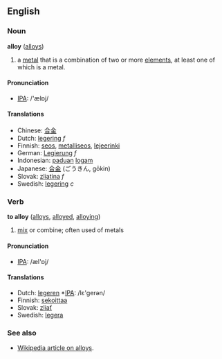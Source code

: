 ==English==
===Noun===
'''alloy''' ([[alloys]])

#a [[metal]] that is a combination of two or more [[element]]s, at least one of which is a metal. 

==== Pronunciation ====
*[[w:IPA|IPA]]: /'ælɒj/

====Translations====
*Chinese: [[合金]]
*Dutch: [[legering]] ''f''
*Finnish: [[seos]], [[metalliseos]], [[lejeerinki]]
*German: [[Legierung]] ''f''
*Indonesian: [[padu|paduan]] [[logam]]
*Japanese: [[合金]] (ごうきん, gōkin)
*Slovak: [[zliatina]] ''f''
*Swedish: [[legering]] ''c''

===Verb===
'''to alloy''' ([[alloys]], [[alloyed]], [[alloying]])

# [[mix]] or combine; often used of metals

====Pronunciation====
*[[w:IPA|IPA]]: /æl'ɒj/

====Translations====
*Dutch: [[legeren]] *[[w:IPA|IPA]]: /lε'gerən/
*Finnish: [[sekoittaa]]
*Slovak: [[zliať]]
*Swedish: [[legera]]

===See also===
*[[w:alloy|Wikipedia article on alloys]].